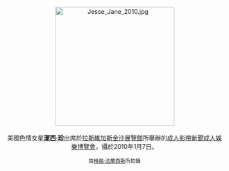 <center>
[[File:Jesse_Jane_2010.jpg|275px]]
<br><br>
美國色情女星'''[[潔西·珍|潔西·珍]]'''出席於[[拉斯維加斯|拉斯維加斯]][[金沙展覽館|金沙展覽館]]所舉辦的[[成人影帶新聞成人娛樂博覽會|成人影帶新聞成人娛樂博覽會]]，攝於2010年1月7日。
<p>
<small>由[[:en:User:Toglenn|格倫·法蘭西斯]]所拍攝</small>
</center>